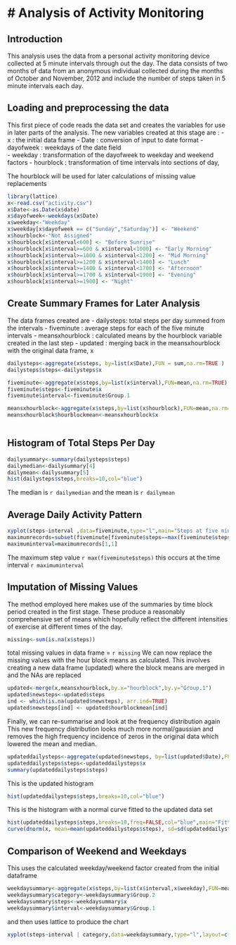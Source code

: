 # Analysis of Activity Monitoring
========================================================

## Introduction

This analysis uses the data from a personal activity monitoring device collected at 5 minute intervals through out the day. The data consists of two months of data from an anonymous individual collected during the months of October and November, 2012 and include the number of steps taken in 5 minute intervals each day.

## Loading and preprocessing the data

This first piece of code reads the data set and creates the variables for use in later
parts of the analysis.   The new variables created at this stage are :
- x : the initial data frame
- Date :         conversion of input to date format
- dayofweek :    weekdays of the date field  
- weekday :  transformation of the dayofweek to weekday and weekend factors
- hourblock : transformation of time intervals into sections of day, 

The hourblock will be used for later calculations of missing value replacements

```r
library(lattice)
x<-read.csv("activity.csv")
x$Date<-as.Date(x$date)
x$dayofweek<-weekdays(x$Date)  
x$weekday<-"Weekday"
x$weekday[x$dayofweek == c("Sunday","Saturday")] <- "Weekend"
x$hourblock<-"Not Assigned"
x$hourblock[x$interval<600] <- "Before Sunrise"
x$hourblock[x$interval>=600 & x$interval<1000] <- "Early Morning"
x$hourblock[x$interval>=1000 & x$interval<1200] <- "Mid Morning"
x$hourblock[x$interval>=1200 & x$interval<1400] <- "Lunch"
x$hourblock[x$interval>=1400 & x$interval<1700] <- "Afternoon"
x$hourblock[x$interval>=1700 & x$interval<1900] <- "Evening"
x$hourblock[x$interval>=1900] <- "Night"
```

## Create Summary Frames for Later Analysis
The data frames created are
- dailysteps: total steps per day summed from the intervals
- fiveminute : average steps for each of the five minute intervals
- meansxhourblock : calculated means by the hourblock variable created in the last step
- updated : merging back in the meansxhourblock with the original data frame, x

```r

dailysteps<-aggregate(x$steps, by=list(x$Date),FUN = sum,na.rm=TRUE )
dailysteps$steps<-dailysteps$x

fiveminute<-aggregate(x$steps,by=list(x$interval),FUN=mean,na.rm=TRUE)
fiveminute$steps<-fiveminute$x
fiveminute$interval<-fiveminute$Group.1

meansxhourblock<-aggregate(x$steps,by=list(x$hourblock),FUN=mean,na.rm=TRUE)
meansxhourblock$hourblockmean<-meansxhourblock$x



```
## Histogram of Total Steps Per Day

```r
dailysummary<-summary(dailysteps$steps)
dailymedian<-dailysummary[4]
dailymean<-dailysummary[5]
hist(dailysteps$steps,breaks=10,col="blue")
```
The median is `r dailymedian` and the mean is `r dailymean`

## Average Daily Activity Pattern
```r
xyplot(steps~interval ,data=fiveminute,type="l",main="Steps at five minute intervals")
maximumrecords=subset(fiveminute[fiveminute$steps==max(fiveminute$steps),])
maximuminterval=maximumrecords[1,1]  
```
The maximum step value `r max(fiveminute$steps)` this occurs at the time interval `r maximuminterval`

## Imputation of Missing Values

The method employed here makes use of the summaries by time block period created in the first stage.  These produce a reasonably comprehensive set of means which hopefully reflect the different intensities of exercise at different times of the day. 

```r
missing<-sum(is.na(x$steps))

```
total missing values in data frame = `r missing`
We can now replace the missing values with the hour block means as calculated.
This involves creating a new data frame (updated) where the block means are merged in
and the NAs are replaced
```r
updated<-merge(x,meansxhourblock,by.x="hourblock",by.y="Group.1")
updated$newsteps<-updated$steps
ind <- which(is.na(updated$newsteps), arr.ind=TRUE)
updated$newsteps[ind] <- updated$hourblockmean[ind]
```
Finally, we can re-summarise and look at the frequency distribution again
This new frequency distribution looks much more normal/gaussian and removes the 
high frequency incidence of zeros in the original data which lowered the mean and median.
```r
updateddailysteps<-aggregate(updated$newsteps, by=list(updated$Date),FUN = sum,na.rm=TRUE )
updateddailysteps$steps<-updateddailysteps$x
summary(updateddailysteps$steps)
```
This is the updated histogram
```r
hist(updateddailysteps$steps,breaks=10,col="blue")
```
This is the histogram  with a normal curve fitted to the updated data set
```r
hist(updateddailysteps$steps,breaks=10,freq=FALSE,col="blue",main="Fitted Normal Curve")
curve(dnorm(x, mean=mean(updateddailysteps$steps), sd=sd(updateddailysteps$steps)), add=TRUE, col="red", lwd=2) 
```

## Comparison of Weekend and Weekdays
This uses the calculated weekday/weekend factor created from the initial dataframe
```r
weekdaysummary<-aggregate(x$steps,by=list(x$interval,x$weekday),FUN=mean,na.rm=TRUE)
weekdaysummary$category<-weekdaysummary$Group.2
weekdaysummary$steps<-weekdaysummary$x
weekdaysummary$interval<-weekdaysummary$Group.1
```
and then uses lattice to produce the chart
```r
xyplot(steps~interval | category,data=weekdaysummary,type="l",layout=c(1,2))
```

